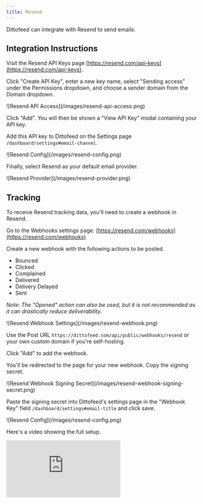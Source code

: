 ```yaml
---
title: Resend
---
```


Dittofeed can integrate with Resend to send emails.

## Integration Instructions

Visit the Resend API Keys page [https://resend.com/api-keys](https://resend.com/api-keys).

Click "Create API Key", enter a new key name, select "Sending access" under the Permissions dropdown, and choose a sender domain from the Domain dropdown.

<Frame>
![Resend API Access](/images/resend-api-access.png)
</Frame>

Click "Add". You will then be shown a "View API Key" modal containing your API key.

Add this API key to Dittofeed on the Settings page `/dashboard/settings#email-channel`.

<Frame>
![Resend Config](/images/resend-config.png)
</Frame>

Finally, select Resend as your default email provider.

<Frame>
![Resend Provider](/images/resend-provider.png)
</Frame>

## Tracking

To receive Resend tracking data, you'll need to create a webhook in Resend.

Go to the Webhooks settings page. [https://resend.com/webhooks](https://resend.com/webhooks)

Create a new webhook with the following actions to be posted.

- Bounced
- Clicked
- Complained
- Delivered
- Delivery Delayed
- Sent

*Note: The "Opened" action can also be used, but it is not recommended as it can drastically reduce deliverability.*

<Frame>
![Resend Webhook Settings](/images/resend-webhook.png)
</Frame>

Use the Post URL `https://dittofeed.com/api/public/webhooks/resend` or your own custom domain if you're self-hosting.

Click "Add" to add the webhook.

You'll be redirected to the page for your new webhook. Copy the signing secret.

<Frame>
![Resend Webhook Signing Secret](/images/resend-webhook-signing-secret.png)
</Frame>

Paste the signing secret into Dittofeed's settings page in the "Webhook Key" field `/dashboard/settings#email-title` and click save.

<Frame>
![Resend Config](/images/resend-config.png)
</Frame>

Here's a video showing the full setup.

<iframe 
  class="w-full aspect-video" 
  src="https://www.youtube.com/embed/nZZO4QMfzII?si=6wpB9OswaDu-NAfG" 
  title="Integrating Resend with Dittofeed to Automate Emails" 
  frameborder="0" 
  allow="accelerometer; autoplay; clipboard-write; encrypted-media; gyroscope; picture-in-picture; web-share" 
  allowfullscreen>
</iframe>
